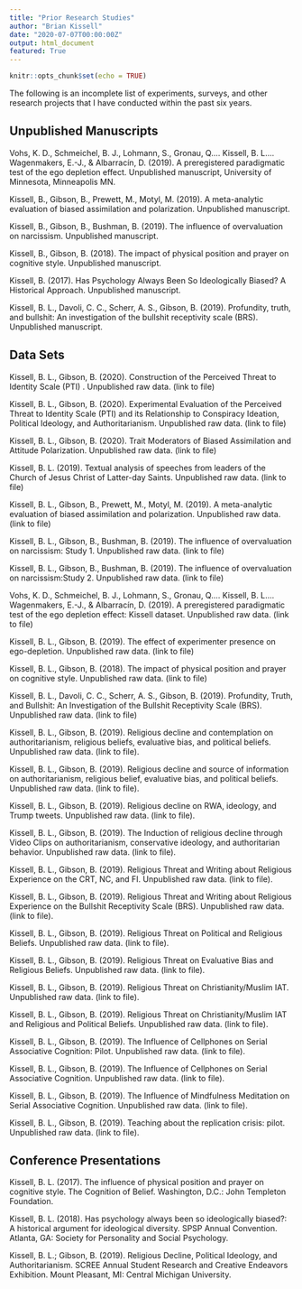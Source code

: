 ```yaml
---
title: "Prior Research Studies"
author: "Brian Kissell"
date: "2020-07-07T00:00:00Z"
output: html_document
featured: True
---
```


```r
knitr::opts_chunk$set(echo = TRUE)
```
The following is an incomplete list of experiments, surveys, and other research projects that I have conducted within the past six years. 

## Unpublished Manuscripts

Vohs, K. D., Schmeichel, B. J., Lohmann, S., Gronau, Q.… Kissell, B. L…. Wagenmakers, E.-J., & Albarracín, D. (2019). A preregistered paradigmatic test of the ego depletion effect. Unpublished manuscript, University of Minnesota, Minneapolis MN. 

Kissell, B., Gibson, B., Prewett, M., Motyl, M. (2019).  A meta-analytic evaluation of biased assimilation and polarization. Unpublished manuscript.

Kissell, B., Gibson, B., Bushman, B. (2019). The influence of overvaluation on narcissism. Unpublished manuscript.

Kissell, B., Gibson, B. (2018). The impact of physical position and prayer on cognitive style. Unpublished manuscript.

Kissell, B. (2017). Has Psychology Always Been So Ideologically Biased? A Historical Approach. Unpublished manuscript.

Kissell, B. L., Davoli, C. C., Scherr, A. S., Gibson, B. (2019). Profundity, truth, and bullshit: An investigation of the bullshit receptivity scale (BRS). Unpublished manuscript.

## Data Sets

Kissell, B. L., Gibson, B. (2020). Construction of the Perceived Threat to Identity Scale (PTI) . Unpublished raw data. (link to file)

Kissell, B. L., Gibson, B. (2020). Experimental Evaluation of the Perceived Threat to Identity Scale (PTI) and its Relationship to Conspiracy Ideation, Political Ideology, and Authoritarianism. Unpublished raw data. (link to file)

Kissell, B. L., Gibson, B. (2020). Trait Moderators of Biased Assimilation and Attitude Polarization. Unpublished raw data. (link to file)

Kissell, B. L. (2019). Textual analysis of speeches from leaders of the Church of Jesus Christ of Latter-day Saints. Unpublished raw data. (link to file)

Kissell, B. L., Gibson, B., Prewett, M., Motyl, M. (2019).  A meta-analytic evaluation of biased assimilation and polarization.  Unpublished raw data. (link to file)

Kissell, B. L., Gibson, B., Bushman, B. (2019). The influence of overvaluation on narcissism: Study 1. Unpublished raw data. (link to file)

Kissell, B. L., Gibson, B., Bushman, B. (2019). The influence of overvaluation on narcissism:Study 2. Unpublished raw data. (link to file)

Vohs, K. D., Schmeichel, B. J., Lohmann, S., Gronau, Q.… Kissell, B. L…. Wagenmakers, E.-J., & Albarracín, D. (2019). A preregistered paradigmatic test of the ego depletion effect: Kissell dataset. Unpublished raw data. (link to file) 

Kissell, B. L., Gibson, B. (2019). The effect of experimenter presence on ego-depletion. Unpublished raw data. (link to file) 

Kissell, B. L., Gibson, B. (2018). The impact of physical position and prayer on cognitive style. Unpublished raw data. (link to file) 

Kissell, B. L., Davoli, C. C., Scherr, A. S., Gibson, B. (2019). Profundity, Truth, and Bullshit: An Investigation of the Bullshit Receptivity Scale (BRS). Unpublished raw data. (link to file) 

Kissell, B. L., Gibson, B. (2019). Religious decline and contemplation on authoritarianism, religious beliefs, evaluative bias, and political beliefs. Unpublished raw data. (link to file). 

Kissell, B. L., Gibson, B. (2019). Religious decline and source of information on authoritarianism, religious belief, evaluative bias, and political beliefs. Unpublished raw data. (link to file). 

Kissell, B. L., Gibson, B. (2019). Religious decline on RWA, ideology, and Trump tweets. Unpublished raw data. (link to file). 

Kissell, B. L., Gibson, B. (2019). The Induction of religious decline through Video Clips on authoritarianism, conservative ideology, and authoritarian behavior. Unpublished raw data. (link to file). 

Kissell, B. L., Gibson, B. (2019). Religious Threat and Writing about Religious Experience on the CRT, NC, and FI. Unpublished raw data. (link to file). 

Kissell, B. L., Gibson, B. (2019). Religious Threat and Writing about Religious Experience on the Bullshit Receptivity Scale (BRS). Unpublished raw data. (link to file). 

Kissell, B. L., Gibson, B. (2019). Religious Threat on Political and Religious Beliefs. Unpublished raw data. (link to file). 

Kissell, B. L., Gibson, B. (2019). Religious Threat on Evaluative Bias and Religious Beliefs. Unpublished raw data. (link to file). 

Kissell, B. L., Gibson, B. (2019). Religious Threat on Christianity/Muslim IAT. Unpublished raw data. (link to file). 

Kissell, B. L., Gibson, B. (2019). Religious Threat on Christianity/Muslim IAT and Religious and Political Beliefs. Unpublished raw data. (link to file). 

Kissell, B. L., Gibson, B. (2019). The Influence of Cellphones on Serial Associative Cognition: Pilot. Unpublished raw data. (link to file). 

Kissell, B. L., Gibson, B. (2019). The Influence of Cellphones on Serial Associative Cognition. Unpublished raw data. (link to file). 

Kissell, B. L., Gibson, B. (2019). The Influence of Mindfulness Meditation on Serial Associative Cognition. Unpublished raw data. (link to file). 

Kissell, B. L., Gibson, B. (2019). Teaching about the replication crisis: pilot. Unpublished raw data. (link to file). 

## Conference Presentations 

Kissell, B. L. (2017). The influence of physical position and prayer on cognitive style. The Cognition of Belief. Washington, D.C.: John Templeton Foundation.

Kissell, B. L. (2018). Has psychology always been so ideologically biased?: A historical argument for ideological diversity. SPSP Annual Convention. Atlanta, GA: Society for Personality and Social Psychology.

Kissell, B. L.; Gibson, B. (2019). Religious Decline, Political Ideology, and Authoritarianism. SCREE Annual Student Research and Creative Endeavors Exhibition. Mount Pleasant, MI: Central Michigan University.